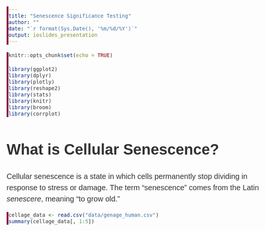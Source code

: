 ```yaml
---
title: "Senescence Significance Testing"
author: ""
date: "`r format(Sys.Date(), '%m/%d/%Y')`"
output: ioslides_presentation
---
```


<style type="text/css">
@import url('https://fonts.googleapis.com/css2?family=Montserrat:wght@300;400;600&family=Source+Sans+Pro:wght@300;400;600&display=swap');

body, p, li {
  font-family: 'Source Sans Pro', sans-serif;
  color: #333333;
  font-size: 20px;
  line-height: 1.5;
}

h1, h2, h3, h4, h5 {
  font-family: 'Montserrat', sans-serif;
  font-weight: 600;
}

slides > slide.title-slide {
  background: linear-gradient(to bottom right, #8C1D40, #4B2E83);
}

slides > slide.title-slide hgroup h1 {
  color: #FFFFFF;
  font-size: 52px;
  text-shadow: 1px 1px 3px rgba(0,0,0,0.3);
  margin-bottom: 30px;
}

slides > slide.title-slide hgroup h2 {
  color: #FFFFFF;
  font-size: 32px;
}

h2 {
  color: #8C1D40;
  border-bottom: 2px solid #8C1D40;
  padding-bottom: 5px;
}

slides > slide {
  background-color: #FFFFFF !important; /* Force white background */
  border-top: 5px solid #8C1D40;
}

slides > slide:before {
  background: none !important;
}

slides > slide p, slides > slide li {
  color: #333333 !important; /* Darker text for better readability */
}

em, i {
  font-style: italic;
  color: #333333;
}

pre {
  background-color: #f8f8f8;
  border-left: 5px solid #8C1D40;
  font-size: 16px;
}

table {
  width: 100%;
  border-collapse: collapse;
  margin-bottom: 20px;
}

table th {
  background-color: #8C1D40;
  color: white;
  padding: 10px;
}

table td {
  padding: 8px;
  border: 1px solid #ddd;
}

table tr:nth-child(even) {
  background-color: #f2f2f2;
}

ul, ol {
  margin-left: 20px;
}

li {
  margin-bottom: 10px;
}

strong {
  color: #8C1D40;
  font-weight: 600;
}

img, .plotly, svg {
  border-radius: 5px;
  box-shadow: 0 4px 6px rgba(0,0,0,0.1);
  margin: 10px 0;
}

slides > slide:not(.nobackground):after {
  content: '';
  background: none;
}

slides > slide::after {
  content: 'Senescence Significance Testing - ' attr(data-slide-num) ' / ' attr(data-total-slides);
  font-size: 12px;
  position: absolute;
  bottom: 10px;
  right: 20px;
  color: #666;
}
</style>

```r
knitr::opts_chunk$set(echo = TRUE)

library(ggplot2)
library(dplyr)
library(plotly)
library(reshape2)
library(stats)
library(knitr)
library(broom)
library(corrplot)
```

# What is Cellular Senescence?

Cellular senescence is a state in which cells permanently stop dividing in response to stress or damage. The term "senescence" comes from the Latin <em>senescere</em>, meaning "to grow old."

```r
cellage_data <- read.csv("data/genage_human.csv")
summary(cellage_data[, 1:5])
```
